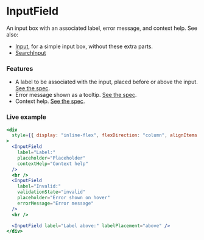 ---
---

# InputField

An input box with an associated label, error message, and context help. See also:

- [Input](./Input.mdx), for a simple input box, without these extra parts.
- [SearchInput](./SearchInput.mdx)

### Features

- A label to be associated with the input, placed before or above the input. [See the spec](https://jetbrains.github.io/ui/controls/input_field/#label).
- Error message shown as a tooltip. [See the spec](https://jetbrains.github.io/ui/controls/input_field/#27).
- Context help. [See the spec](https://jetbrains.github.io/ui/principles/context_help/#07).

### Live example

```jsx live themed
<div
  style={{ display: "inline-flex", flexDirection: "column", alignItems: "end" }}
>
  <InputField
    label="Label:"
    placeholder="Placeholder"
    contextHelp="Context help"
  />
  <br />
  <InputField
    label="Invalid:"
    validationState="invalid"
    placeholder="Error shown on hover"
    errorMessage="Error message"
  />
  <br />

  <InputField label="Label above:" labelPlacement="above" />
</div>
```
